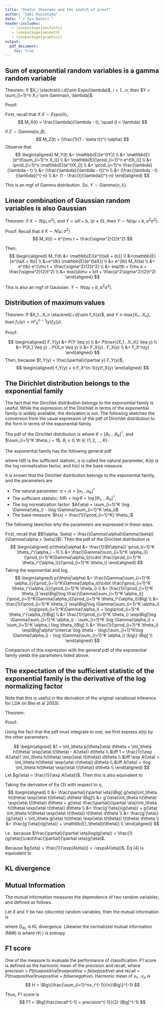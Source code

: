 ```yaml
---
title: "Useful theorems and the sketch of proof"
author: "Saki Kuzushima"
date: "`r Sys.Date()`"
header-includes:
   - \usepackage{amsfonts}
   - \usepackage{amsmath}
   - \usepackage{graphicx}
output: 
  pdf_document:
    toc: true
---
```


\newcommand{\N}{\mathbb{N}}
\newcommand{\E}{\mathbb{E}}
\newcommand{\V}{\mathbb{V}}
\newcommand{\indep}{\rotatebox[origin=c]{90}{$\models$}}


## Sum of exponential random variables is a gamma random variable

Theorem:
If $X_i \stackrel{i.i.d}\sim Expo(\lambda)$, $i = 1...n$, then $Y = \sum_{i=1}^n X_i \sim Gamma(n, \lambda)$.

Proof:

First, recall that if $X\sim Expo(\lambda)$, 
$$
M_X(t) = \frac{\lambda}{\lambda - t}, \quad (t < \lambda)
$$

if $Z \sim Gamma(\alpha, \beta)$, 
$$
M_Z(t) = (\frac{1}{1 - \beta t})^{-\alpha}
$$
Observe that
$$
\begin{aligned}
M_Y(t) &= \E[e^{tY}] \\
&= \E[e^{t\sum_{i=1}^n X_i}] \\
&= \E[\prod_{i=1}^n e^{tX_i}] \\
&= \prod_{i=1}^n \E[e^{tX_i}] \\
&=  \prod_{i=1}^n \frac{\lambda}{\lambda - t} \\
&= (\frac{\lambda}{\lambda - t})^n \\
&=  (\frac{\lambda - t}{\lambda})^{-n} \\
&= (1 - \frac{t}{\lambda})^{-n}
\end{aligned}
$$

This is an mgf of Gamma distribution. So, $Y \sim Gamma(n, \lambda)$. 


## Linear combination of Gaussian random variables is also Gaussian

Theorem:
if $X \sim N(\mu, \sigma^2)$, and $Y = aX + b$, ($a \neq 0$), then $Y \sim N(a\mu + b, a^2\sigma^2)$. 

Proof:
Recall that if $X \sim N(\mu, \sigma^2)$
$$
M_X(t) = e^{\mu t + \frac{\sigma^2}{2}t^2}
$$

Then, 
$$
\begin{aligned}
M_Y(t) &= \E[e^{t(aX + b)}] \\
&=\E[e^{taX + tb}] \\
&=e^{tb} \E[e^{taX}] \\
&= e^{tb} M_X(ta) \\
&= e^{tb} e^{\mu t + \frac{\sigma^2}{2}t^2} \\
&= exp(tb + t\mu a + \frac{\sigma^2}{2}t^2) \\
&= exp((a\mu + b)t + \frac{a^2\sigma^2}{2}t^2)
\end{aligned}
$$

This is also an mgf of Gaussian. $Y \sim N(a\mu + b, a^2 \sigma^2)$.  


## Distribution of maximum values

Theorem:
If $X_1...X_n \stackrel{i.i.d}\sim f_X(x)$, and $Y \equiv max\{X_1...X_n\}$, then $f_Y(y) = n F_X^{n-1}(y) f_X(y)$.

Proof:

$$
\begin{aligned}
F_Y(y) &= P(Y \leq y) \\
&= P(max\{X_1...X_n\} \leq y) \\
&= P(X_1 \leq y) ...P(X_n \leq y) \\
&= F_X(y)...F_X(y) \\
&= F_X^n(y)
\end{aligned}
$$
Then, because $f_Y(y) = \frac{\partial}{\partial y} F_Y(y)$,
$$
\begin{aligned}
  f_Y(y) = n F_X^{n-1}(y)f_X(y)
\end{aligned}
$$


## The Dirichlet distribution belongs to the exponential family

The fact that the Dirichlet distribution belongs to the exponential family is useful. While the expression of the Dirichlet in terms of the exponential family is widely available, the derivation is not. The following sketches the conversion from the usual expression of the pdf of Dirichlet distribution to the form in terms of the exponential family.  

The pdf of the Dirichlet distribution is 
\begin{align}
  p(\theta|\alpha) = \frac{1}{B(\alpha)}\prod_{i=1}^K \theta_i^{\alpha_i - 1}
\end{align}
where $\theta = [\theta_1....\theta_K]^\intercal$, and $\sum_{i=1}^K \theta_i = 1$, $\theta_i \geq 0, \forall i \in \{1,2,...,K\}$.

The exponential family has the following general pdf
\begin{align}
  p(\theta|\eta) = h(\theta) \exp(\eta^\intercal t(\theta) - A(\eta))
\end{align}

where $t(\theta)$ is the sufficient statistic, $\eta$ is called the natural parameter, $A(\eta)$ is the log normalization factor, and $h(x)$ is the base measure.

It is known that the Dirichlet distribution belongs to the exponential family, and the parameters are

- The natural parameter: $\eta = \alpha = [\alpha_1...\alpha_K]^\intercal$
- The sufficient statistic: $t(\theta) = \log \theta = \log[\theta_1, ...\theta_K]^\intercal$.
- The log normalization factor: $A(\eta) = \sum_{i=1}^K \log \Gamma(\eta_i) - \log \Gamma(\sum_{i=1}^K \eta_i)$
- The base measure: $h(x) = \frac{1}{\prod_{i=1}^K} \theta_i$

The following sketches why the parameters are expressed in these ways. 

First, recall that $B(\alpha, \beta) = \frac{\Gamma(\alpha)\Gamma(\beta)}{\Gamma(\alpha + \beta)}$). Then the pdf of the Dirichlet distribution is 
$$
\begin{aligned}
p(\theta|\alpha) &= \frac{1}{B(\alpha)} \prod_{i=1}^K \theta_i^{\alpha_i - 1} \\
&= \frac{\Gamma(\sum_{i=1}^K \alpha_i)}{\prod_{i=1}^K\Gamma(\alpha_i)}\cdot \frac{\prod_{i=1}^K \theta_i^{\alpha_i}}{\prod_{i=1}^K \theta_i}
\end{aligned}
$$
Taking the exponential and log, 
$$
\begin{aligned}
p(\theta|\alpha) 
&= \frac{\Gamma(\sum_{i=1}^K \alpha_i)}{\prod_{i=1}^K\Gamma(\alpha_i)}\cdot \frac{\prod_{i=1}^K \theta_i^{\alpha_i}}{\prod_{i=1}^K \theta_i} \\
&= \frac{1}{\prod_{i=1}^K \theta_i} \exp\Big[\log \frac{\Gamma(\sum_{i=1}^K \alpha_i)}{\prod_{i=1}^K\Gamma(\alpha_i)}\prod_{i=1}^K \theta_i^{\alpha_i}\Big] \\
&= \frac{1}{\prod_{i=1}^K \theta_i} \exp\Big[\log \Gamma(\sum_{i=1}^K \alpha_i) - \log\prod_{i=1}^K\Gamma(\alpha_i) + \log\prod_{i=1}^K \theta_i^{\alpha_i}\Big] \\
&=  \frac{1}{\prod_{i=1}^K \theta_i} \exp\Big[\log \Gamma(\sum_{i=1}^K \alpha_i) - \sum_{i=1}^K \log \Gamma(\alpha_i) + \sum_{i=1}^K \alpha_i \log \theta_i\Big] \\
&= \frac{1}{\prod_{i=1}^K \theta_i} \exp\Big[\alpha^\intercal \log \theta 
- \big\{\sum_{i=1}^K\log \Gamma(\alpha_i) -
\log \Gamma(\sum_{i=1}^K \alpha_i) \big\} \Big] \\
\end{aligned}
$$

Comparison of this expression with the general pdf of the exponential family yields the parameters listed above. 










## The expectation of the sufficient statistic of the exponential family is the derivative of the log normalizing factor 

Note that this is useful in the derivation of the original variational inference for LDA (in Blei et al 2003). 

Theorem:

\begin{align}
  \E_\theta[t(\theta)] = \frac{\partial}{\partial \eta} A(\eta) 
\end{align}

Proof:

Using the fact that the pdf must integrate to one, we first express $a(\eta)$ by the other parameters. 

$$
\begin{aligned}
  &1 = \int_\theta p(\theta|\eta) d\theta = \int_\theta h(\theta) \exp(\eta\ t(\theta) - A(\eta)) d\theta \\
  &\iff 1 = \frac{1}{\exp A(\eta)} \int_\theta h(\theta) \exp(\eta\ t(\theta)) d\theta \\
  &\iff \exp A(\eta) = \int_\theta h(\theta) \exp(\eta\ t(\theta)) d\theta \\
  &\iff A(\eta) = \log \int_\theta h(\theta) \exp(\eta\ t(\theta)) d\theta \\
\end{aligned}
$$
Let $g(\eta) = \frac{1}{\exp A(\eta)}$. Then this is also equivalent to 
\begin{align}
1 = g(\eta) \int_\theta h(\theta) \exp(\eta\ t(\theta)) d\theta 
\end{align}

Taking the derivative of Eq (3) with respect to $\eta$, 
$$
\begin{aligned}
0 &= \frac{\partial}{\partial \eta}\Big[ g(\eta)\int_\theta h(\theta) \exp(\eta\ t(\theta)) d\theta \Big]\\
&=   g'(\eta)\int_\theta h(\theta) \exp(\eta\ t(\theta)) d\theta +
g(\eta) \frac{\partial}{\partial \eta}\int_\theta h(\theta) \exp(\eta\ t(\theta)) d\theta \\
&= \frac{g'(\eta)}{g(\eta)} + g(\eta) \int_\theta h(\theta) \exp(\eta\ t(\theta)) t(\theta) d\theta \\
&= \frac{g'(\eta)}{g(\eta)} + \int_\theta g(\eta) h(\theta) \exp(\eta\ t(\theta)) t(\theta) d\theta \\
&= \frac{g'(\eta)}{g(\eta)} + \E_\theta[t(\theta)]  \\
\end{aligned}
$$

i.e. 
\begin{align}
  \E_\theta[t(\theta)] = -\frac{g'(\eta)}{g(\eta)} = -\frac{\partial}{\partial \eta}log(g(\eta))
\end{align}
because $\frac{\partial}{\partial \eta}log(g(\eta)) = \frac{1}{g(\eta)}\cdot\frac{\partial}{\partial \eta}g(\eta)$.

Because $g(\eta) = \frac{1}{\exp(A\eta))} = -\exp(A(\eta))$, Eq (4) is equivalent to
\begin{align}
  \E[t(\theta)] = -\frac{\partial}{\partial \eta}log(g(\eta)) =\frac{\partial}{\partial \eta} A(\eta)
\end{align}

## KL divergence


## Mutual Information

The mutual information measures the dependence of two random variables, and defined as follows. 

Let $X$ and $Y$ be two (discrete) random variables, then the mutual information is
\begin{align}
  I(X;Y) = D_{KL}(P_{XY}) || P_X \otimes P_Y)  = \sum_y \sum_x P_{XY}(x,y) \log\Big(\frac{P_XY(x,y)}{P_X(x)P_Y(y)} \Big)
\end{align}

where $D_{KL}$ is KL divergence. Likewise the normalized mutual information (NMI) is 
\begin{align}
  \frac{I(X,Y)}{H(X)H(Y)}
\end{align}
where $H(\cdot)$ is entropy. 


## F1 score

One of the measure to evaluate the performance of classificaiton. F1 score is defined as the harmonic mean of the precision and recall, where
precision = $P(true positive|true positive + false positive)$ and recall = $P(true positive|true positive + false negative)$.
Harmonic mean of $x_1...x_n$ is 
$$
H = \Big\{\frac{\sum_{i=1}^nx_i^{-1}}{n}\Big\}^{-1}
$$

Thus, F1 score is
$$
F1 = \Big[\frac{recall^{-1} + precision^{-1}}{2} \Big]^{-1}
$$











